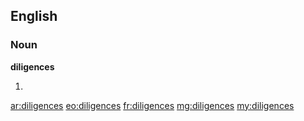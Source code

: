 ==English==

===Noun===
'''diligences'''

# {{plural of|[[diligence]]}}

[[ar:diligences]]
[[eo:diligences]]
[[fr:diligences]]
[[mg:diligences]]
[[my:diligences]]
